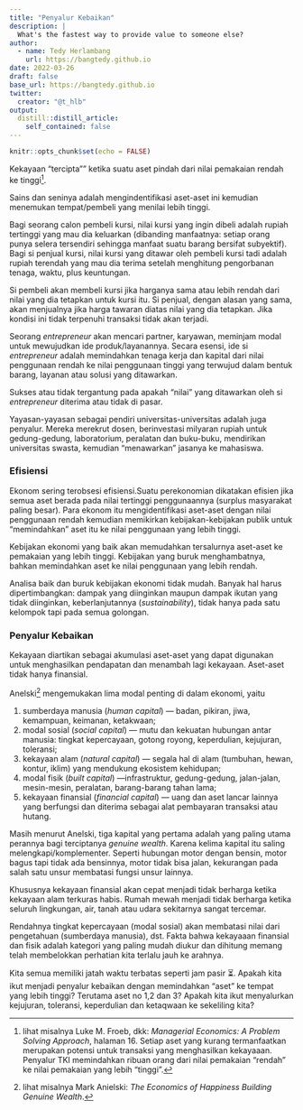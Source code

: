 ```yaml
---
title: "Penyalur Kebaikan"
description: |
  What's the fastest way to provide value to someone else?
author: 
  - name: Tedy Herlambang
    url: https://bangtedy.github.io
date: 2022-03-26
draft: false
base_url: https://bangtedy.github.io
twitter:
  creator: "@t_hlb"
output:
  distill::distill_article:
    self_contained: false
---
```



```r
knitr::opts_chunk$set(echo = FALSE)
```

Kekayaan "tercipta"" ketika suatu aset pindah dari nilai pemakaian rendah ke tinggi[^1]. 

[^1]: lihat misalnya Luke M. Froeb, dkk: *Managerial Economics: A Problem Solving Approach*, halaman 16. 
Setiap aset yang kurang termanfaatkan merupakan potensi untuk transaksi yang menghasilkan kekayaaan. Penyalur TKI memindahkan ribuan orang dari nilai pemakaian "rendah" ke nilai pemakaian yang lebih "tinggi".

Sains dan seninya adalah mengindentifikasi aset-aset ini kemudian menemukan tempat/pembeli yang menilai lebih tinggi.

Bagi seorang calon pembeli kursi, nilai kursi yang ingin dibeli adalah rupiah tertinggi yang mau dia keluarkan (dibanding manfaatnya: setiap orang punya selera tersendiri sehingga manfaat suatu barang bersifat subyektif). Bagi si penjual kursi, nilai kursi yang ditawar oleh pembeli kursi tadi adalah rupiah terendah yang mau dia terima setelah menghitung pengorbanan tenaga, waktu, plus keuntungan.

Si pembeli akan membeli kursi jika harganya sama atau lebih rendah dari nilai yang dia tetapkan untuk kursi itu. Si penjual, dengan alasan yang sama, akan menjualnya jika harga tawaran diatas nilai yang dia tetapkan. Jika kondisi ini tidak terpenuhi transaksi tidak akan terjadi.

Seorang *entrepreneur* akan mencari partner, karyawan, meminjam modal untuk mewujudkan ide produk/layanannya. Secara esensi, ide si *entrepreneur* adalah memindahkan tenaga kerja dan kapital dari nilai penggunaan rendah ke nilai penggunaan tinggi yang terwujud dalam bentuk barang, layanan atau solusi yang ditawarkan.

Sukses atau tidak tergantung pada apakah "nilai" yang ditawarkan oleh si *entrepreneur* diterima atau tidak di pasar.

Yayasan-yayasan sebagai pendiri universitas-universitas adalah juga penyalur. Mereka merekrut dosen, berinvestasi milyaran rupiah untuk gedung-gedung, laboratorium, peralatan dan buku-buku, mendirikan universitas swasta, kemudian "menawarkan" jasanya ke mahasiswa.

### Efisiensi

Ekonom sering terobsesi efisiensi.Suatu perekonomian dikatakan efisien jika semua aset berada pada nilai tertinggi penggunaannya (surplus masyarakat paling besar). Para ekonom itu mengidentifikasi aset-aset dengan nilai penggunaan rendah kemudian memikirkan kebijakan-kebijakan publik untuk "memindahkan" aset itu ke nilai penggunaan yang lebih tinggi.

Kebijakan ekonomi yang baik akan memudahkan tersalurnya aset-aset ke pemakaian yang lebih tinggi. Kebijakan yang buruk menghambatnya, bahkan memindahkan aset ke nilai penggunaan yang lebih rendah.

Analisa baik dan buruk kebijakan ekonomi tidak mudah. Banyak hal harus dipertimbangkan: dampak yang diinginkan maupun dampak ikutan yang tidak diinginkan, keberlanjutannya (*sustainability*), tidak hanya pada satu kelompok tapi pada semua golongan.

### Penyalur Kebaikan

Kekayaan diartikan sebagai akumulasi aset-aset yang dapat digunakan untuk menghasilkan pendapatan dan menambah lagi kekayaan. Aset-aset tidak hanya finansial.

Anelski[^2] mengemukakan lima modal penting di dalam ekonomi, yaitu

[^2]: lihat misalnya Mark Anielski: *The Economics of Happiness Building Genuine Wealth*.

1.  sumberdaya manusia (*human capital*) --- badan, pikiran, jiwa, kemampuan, keimanan, ketakwaan;
2.  modal sosial (*social capital*) --- mutu dan kekuatan hubungan antar manusia: tingkat kepercayaan, gotong royong, keperdulian, kejujuran, toleransi;
3.  kekayaan alam (*natural capital*) --- segala hal di alam (tumbuhan, hewan, kontur, iklim) yang mendukung ekosistem kehidupan;
4.  modal fisik (*built capital*) ---infrastruktur, gedung-gedung, jalan-jalan, mesin-mesin, peralatan, barang-barang tahan lama;
5.  kekayaan finansial (*financial capital*) --- uang dan aset lancar lainnya yang berfungsi dan diterima sebagai alat pembayaran transaksi atau hutang.

Masih menurut Anelski, tiga kapital yang pertama adalah yang paling utama perannya bagi terciptanya *genuine wealth*. Karena kelima kapital itu saling melengkapi/komplementer. Seperti hubungan motor dengan bensin, motor bagus tapi tidak ada bensinnya, motor tidak bisa jalan, kekurangan pada salah satu unsur membatasi fungsi unsur lainnya.

Khususnya kekayaan finansial akan cepat menjadi tidak berharga ketika kekayaan alam terkuras habis. Rumah mewah menjadi tidak berharga ketika seluruh lingkungan, air, tanah atau udara sekitarnya sangat tercemar.

Rendahnya tingkat kepercayaan (modal sosial) akan membatasi nilai dari pengetahuan (sumberdaya manusia), dst. Fakta bahwa kekayaaan finansial dan fisik adalah kategori yang paling mudah diukur dan dihitung memang telah membelokkan perhatian kita terlalu jauh ke arahnya.

Kita semua memiliki jatah waktu terbatas seperti jam pasir ⏳. Apakah kita ikut menjadi penyalur kebaikan dengan memindahkan "aset" ke tempat yang lebih tinggi? Terutama aset no 1,2 dan 3? Apakah kita ikut menyalurkan kejujuran, toleransi, keperdulian dan ketaqwaan ke sekeliling kita?




